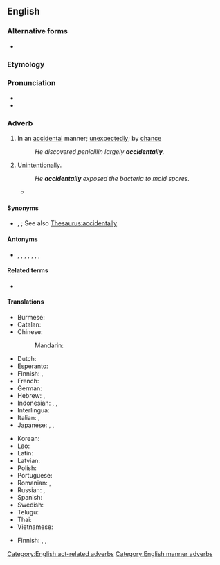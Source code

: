 ==English==

===Alternative forms===
* {{l|en|accidently}}

===Etymology===
{{PIE root|en|ḱh₂d}}
{{af|en|accidental|-ly}}

===Pronunciation===
* {{IPA|/ˌæksəˈdɛnt(ə)li/|lang=en}}
* {{audio|en-us-accidentally.ogg|Audio (US)|lang=en}}

===Adverb===
{{en-adv}}

# In an [[accidental]] manner; [[unexpectedly]]; by [[chance]]
#: ''He discovered penicillin largely '''accidentally'''.''
# [[unintentionally|Unintentionally]].
#: ''He '''accidentally''' exposed the bacteria to mold spores.''
#* {{quote-journal|lang=en|date=December 14, 2011
|author=Steven Morris
|title=Devon woman jailed for 168 days for killing kitten in microwave
|work=Guardian
|url=http://www.guardian.co.uk/world/2011/dec/14/woman-killed-kitten-microwave-jail
|page=
|passage=Robins, of Torquay, had denied a single charge of causing unnecessary suffering to an animal. She claimed the microwave was '''accidentally''' turned on by one of the cats after the kitten got inside. But Knutton said the kitten was too small to even get onto the work surface.}}

====Synonyms====
* {{sense|in an accidental manner}} {{l|en|casually}}, {{l|en|fortuitously}}; See also [[Thesaurus:accidentally]]

====Antonyms====
* {{l|en|intentionally}}, {{l|en|deliberately}}, {{l|en|designedly}}, {{l|en|on purpose}}, {{l|en|purposely}}, {{l|en|advisedly}}, {{l|en|by choice}}, {{l|en|by design}}

====Related terms====
* {{l|en|accident}}

====Translations====
{{trans-top|unexpectedly, unintentionally}}
* Burmese: {{t+|my|မတော်တဆ|sc=Mymr}}
* Catalan: {{t+|ca|accidentalment}}
* Chinese:
*: Mandarin: {{t+|cmn|偶然|tr=ǒurán|sc=Hani}}
* Dutch: {{t+|nl|toevallig}}
* Esperanto: {{t|eo|akcidente}}
* Finnish: {{t+|fi|vahingossa}}, {{t+|fi|sattumalta}}
* French: {{t+|fr|accidentellement}}
* German: {{t+|de|versehentlich}}
* Hebrew: {{t|he|במקרה|tr=b'miqré}}, {{t|he|לא בכוונה|tr=lo' b'khavaná}}
* Indonesian: {{t|id|[[secara]] [[tak]] [[sengaja]]}}, {{t|id|[[tanpa]] [[sadar|disadari]]}}, {{t|id|[[secara]] [[kebetulan]]}}
* Interlingua: {{t|ia|accidentalmente}}
* Italian: {{t+|it|casualmente}}, {{t+|it|accidentalmente}}
* Japanese: {{t|ja|無意識的|tr=むいしきてきに, muishikiteki ni|alt=無意識的に}}, {{t+|ja|偶然|tr=ぐうぜん, gūzen}}, {{t|ja|誤って|tr=あやまって, ayamatte}}
{{trans-mid}}
* Korean: {{t|ko|우연히도}}
* Lao: {{t-needed|lo}}
* Latin: {{t|la|temere}}
* Latvian: {{t|lv|nejauši}}
* Polish: {{t+|pl|przypadkowo}}
* Portuguese: {{t+|pt|acidentalmente}}
* Romanian: {{t+|ro|accidental}}, {{t+|ro|întâmplător}}
* Russian: {{t+|ru|случа́йно}}, {{t+|ru|ненаме́ренно}}
* Spanish: {{t+|es|accidentalmente}}
* Swedish: {{t+|sv|oavsiktligen}} {{qualifier|unintentionally}}
* Telugu: {{t|te|పొరపాటున|sc=Telu}}
* Thai: {{t|th|โดยไม่ตั้งใจ|tr=doi mâi dtâng jai}}
* Vietnamese: {{t+|vi|ngẫu nhiên}}
{{trans-bottom}}

{{trans-top-also|unintentionally}}
* Finnish: {{t|fi|erehdyksessä}}, {{t+|fi|vahingossa}}, {{t|fi|epähuomiossa}}
{{trans-mid}}
{{trans-bottom}}

[[Category:English act-related adverbs]]
[[Category:English manner adverbs]]